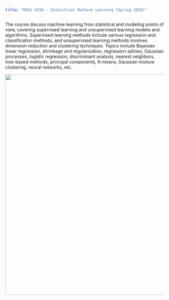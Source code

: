 ```yaml
---
title: "MSSC 6250 - Statistical Machine Learning (Spring 2025)"
---
```


The course discuss machine learning from statistical and modeling points of view, covering supervised learning and unsupervised learning models and algorithms. Supervised learning methods include various regression and classification methods, and unsupervised learning methods involves dimension reduction and clustering techniques. Topics include Bayesian linear regression, shrinkage and regularization, regression splines, Gaussian processes, logistic regression, discriminant analysis, nearest neighbors, tree-based methods, principal components, K-means, Gaussian mixture clustering, neural networks, etc.

![](images/background-bikeshare.png){fig-alt="A series of six, generic data visualizations: a scatterplot, a density plot, a contour plot, a line plot, a box plot, and another scatterplot." width="700"}
